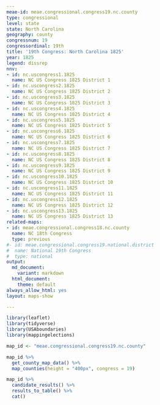 ```yaml
---
meae-id: meae.congressional.congress19.nc.county
type: congressional
level: state
state: North Carolina
geography: county
congressnum: 19
congressordinal: 19th
title: '19th Congress: North Carolina 1825'
year: 1825
legend: dissrep
nnv:
- id: nc.uscongress1.1825
  name: NC US Congress 1825 District 1
- id: nc.uscongress2.1825
  name: NC US Congress 1825 District 2
- id: nc.uscongress3.1825
  name: NC US Congress 1825 District 3
- id: nc.uscongress4.1825
  name: NC US Congress 1825 District 4
- id: nc.uscongress5.1825
  name: NC US Congress 1825 District 5
- id: nc.uscongress6.1825
  name: NC US Congress 1825 District 6
- id: nc.uscongress7.1825
  name: NC US Congress 1825 District 7
- id: nc.uscongress8.1825
  name: NC US Congress 1825 District 8
- id: nc.uscongress9.1825
  name: NC US Congress 1825 District 9
- id: nc.uscongress10.1825
  name: NC US Congress 1825 District 10
- id: nc.uscongress11.1825
  name: NC US Congress 1825 District 11
- id: nc.uscongress12.1825
  name: NC US Congress 1825 District 12
- id: nc.uscongress13.1825
  name: NC US Congress 1825 District 13
related-maps:
- id: meae.congressional.congress18.nc.county
  name: NC 18th Congress
  type: previous
#- id: meae.congressional.congress19.national.district
#  name: National 19th Congress
#  type: national
output:
  md_document:
    variant: markdown
  html_document:
    theme: default
always_allow_html: yes
layout: maps-show

---
```


```r
library(leaflet)
library(tidyverse)
library(USAboundaries)
library(mappingelections)

map_id <- "meae.congressional.congress19.nc.county"
```

<div class="map">

```r
map_id %>%
  get_county_map_data() %>%
  map_counties(height = "400px", congress = 19)
```

</div>

<div class="results-table">

```r
map_id %>%
  candidate_results() %>%
  results_to_table() %>%
  cat()
```

</div>
